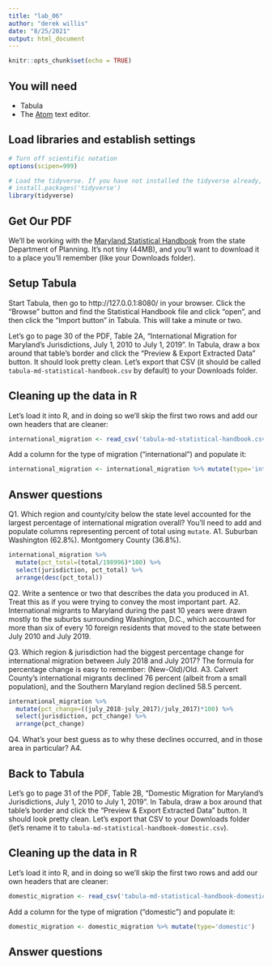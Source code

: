 ```yaml
---
title: "lab_06"
author: "derek willis"
date: "8/25/2021"
output: html_document
---
```


```r
knitr::opts_chunk$set(echo = TRUE)
```

## You will need

* Tabula
* The [Atom](https://atom.io/) text editor.

## Load libraries and establish settings
```r
# Turn off scientific notation
options(scipen=999)

# Load the tidyverse. If you have not installed the tidyverse already, remove the # from the next line and run it first.  
# install.packages('tidyverse')
library(tidyverse)
```

## Get Our PDF

We'll be working with the [Maryland Statistical Handbook](https://planning.maryland.gov/MSDC/Documents/md-statistical-handbook.pdf) from the state Department of Planning. It's not tiny (44MB), and you'll want to download it to a place you'll remember (like your Downloads folder).

## Setup Tabula

Start Tabula, then go to http://127.0.0.1:8080/ in your browser. Click the "Browse" button and find the Statistical Handbook file and click "open", and then click the "Import button" in Tabula. This will take a minute or two.

Let's go to page 30 of the PDF, Table 2A, "International Migration for Maryland's Jurisdictions, July 1, 2010 to July 1, 2019". In Tabula, draw a box around that table's border and click the "Preview & Export Extracted Data" button. It should look pretty clean. Let's export that CSV (it should be called `tabula-md-statistical-handbook.csv` by default) to your Downloads folder.

## Cleaning up the data in R

Let's load it into R, and in doing so we'll skip the first two rows and add our own headers that are cleaner:

```r
international_migration <- read_csv('tabula-md-statistical-handbook.csv', skip=2, col_names=c("jurisdiction", "july_2011", "july_2012", "july_2013", "july_2014", "july_2015", "july_2016", "july_2017", "july_2018", "july_2019", "total"))
```

Add a column for the type of migration ("international") and populate it:

```r
international_migration <- international_migration %>% mutate(type='international')
```

## Answer questions

Q1. Which region and county/city below the state level accounted for the largest percentage of international migration overall?  You'll need to add and populate columns representing percent of total using `mutate`.
A1. Suburban Washington (62.8%). Montgomery County (36.8%).

```r
international_migration %>%
  mutate(pct_total=(total/198996)*100) %>%
  select(jurisdiction, pct_total) %>%
  arrange(desc(pct_total))
```

Q2. Write a sentence or two that describes the data you produced in A1. Treat this as if you were trying to convey the most important part.
A2. International migrants to Maryland during the past 10 years were drawn mostly to the suburbs surrounding Washington, D.C., which accounted for more than six of every 10 foreign residents that moved to the state between July 2010 and July 2019.

Q3. Which region & jurisdiction had the biggest percentage change for international migration between July 2018 and July 2017? The formula for percentage change is easy to remember: (New-Old)/Old.
A3. Calvert County's international migrants declined 76 percent (albeit from a small population), and the Southern Maryland region declined 58.5 percent.

```r
international_migration %>%
  mutate(pct_change=((july_2018-july_2017)/july_2017)*100) %>%
  select(jurisdiction, pct_change) %>%
  arrange(pct_change)
```

Q4. What's your best guess as to why these declines occurred, and in those area in particular?
A4.

## Back to Tabula

Let's go to page 31 of the PDF, Table 2B, "Domestic Migration for Maryland's Jurisdictions, July 1, 2010 to July 1, 2019". In Tabula, draw a box around that table's border and click the "Preview & Export Extracted Data" button. It should look pretty clean. Let's export that CSV to your Downloads folder (let's rename it to `tabula-md-statistical-handbook-domestic.csv`).

## Cleaning up the data in R

Let's load it into R, and in doing so we'll skip the first two rows and add our own headers that are cleaner:

```r
domestic_migration <- read_csv('tabula-md-statistical-handbook-domestic.csv', skip=2, col_names=c("jurisdiction", "july_2011", "july_2012", "july_2013", "july_2014", "july_2015", "july_2016", "july_2017", "july_2018", "july_2019", "total"))
```

Add a column for the type of migration ("domestic") and populate it:

```r
domestic_migration <- domestic_migration %>% mutate(type='domestic')
```

## Answer questions
